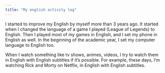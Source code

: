 ```yaml
---
title: "My english activity log"
---
```


I started to improve my English by myself more than 3 years ago.
It started when I changed the language of a game I played (League of Legends) to English.
Then I played most of my games in English, and I set my phone in English as well.
In the beginning of the academic year, I set my computer language to English too.

When I watch something like tv shows, animes, videos, I try to watch them in English with English subtitles if it's possible.
For example, these days, I'm watching Rick and Morty on Netflix, in English with English subtitles.
